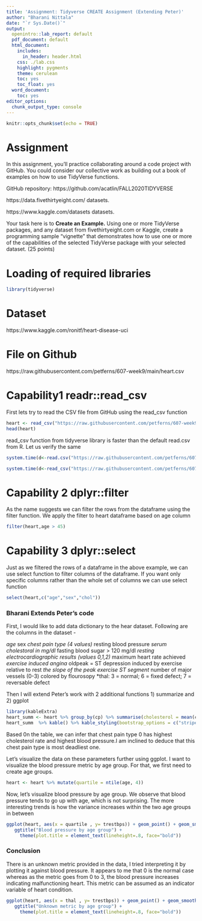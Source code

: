 ---
title: 'Assignment: Tidyverse CREATE Assignment (Extending Peter)'
author: "Bharani Nittala"
date: "`r Sys.Date()`"
output:
  openintro::lab_report: default
  pdf_document: default
  html_document:
    includes:
      in_header: header.html
    css: ./lab.css
    highlight: pygments
    theme: cerulean
    toc: yes
    toc_float: yes
  word_document:
    toc: yes
editor_options:
  chunk_output_type: console
---


```{r setup, include=FALSE}
knitr::opts_chunk$set(echo = TRUE)
```

# Assignment

In this assignment, you’ll practice collaborating around a code project with GitHub.  You could consider our collective work as building out a book of examples on how to use TidyVerse functions.

GitHub repository:  https://github.com/acatlin/FALL2020TIDYVERSE

https://data.fivethirtyeight.com/ datasets.

https://www.kaggle.com/datasets datasets. 

Your task here is to <b>Create an Example.</b>  Using one or more TidyVerse packages, and any dataset from fivethirtyeight.com or Kaggle, create a programming sample “vignette” that demonstrates how to use one or more of the capabilities of the selected TidyVerse package with your selected dataset. (25 points)

# Loading of required libraries

```{r}
library(tidyverse)
```

# Dataset

https://www.kaggle.com/ronitf/heart-disease-uci

# File on Github

https://raw.githubusercontent.com/petferns/607-week9/main/heart.csv

# Capability1 readr::read_csv

First lets try to read the CSV file from GitHub using the read_csv function

```{r}
heart <- read_csv("https://raw.githubusercontent.com/petferns/607-week9/main/heart.csv")
head(heart)
```

read_csv function from tidyverse library is faster than the default read.csv from R. Let us verify the same

```{r}
system.time(d<-read.csv("https://raw.githubusercontent.com/petferns/607-week9/main/heart.csv"))
```


```{r message=FALSE}
system.time(d<-read_csv("https://raw.githubusercontent.com/petferns/607-week9/main/heart.csv"))

```

# Capability 2 dplyr::filter

As the name suggests we can filter the rows from the dataframe using the filter function.
We apply the filter to heart dataframe based on age column

```{r}
filter(heart,age > 45)
```

# Capability 3 dplyr::select

Just as we filtered the rows of a dataframe in the above example, we can use select function to filter columns of the dataframe. If you want only specific columns rather than the whole set of columns we can use select function

```{r}
select(heart,c("age","sex","chol"))
```

### Bharani Extends Peter's code

First, I would like to add data dictionary to the hear dataset. Following are the columns in the dataset - 

*age
*sex
*chest pain type (4 values)
*resting blood pressure
*serum cholestoral in mg/dl
*fasting blood sugar > 120 mg/dl
*resting electrocardiographic results (values 0,1,2)
*maximum heart rate achieved
*exercise induced angina
*oldpeak = ST depression induced by exercise relative to rest
*the slope of the peak exercise ST segment
*number of major vessels (0-3) colored by flourosopy
*thal: 3 = normal; 6 = fixed defect; 7 = reversable defect

Then I will extend Peter's work with 2 additional functions 1) summarize and 2) ggplot

```{r , message=FALSE,results="asis"}
library(kableExtra)
heart_summ <- heart %>% group_by(cp) %>% summarise(cholesterol = mean(chol),blood_sugar = mean(fbs), blood_pressure = mean(trestbps), maximum_heart_rate = mean(thalach)) %>%  arrange(desc(cp), .by_group = TRUE)
heart_summ  %>% kable() %>% kable_styling(bootstrap_options = c("striped", "hover", "condensed"), fixed_thead = T)

```

Based 0n the table, we can infer that chest pain type 0 has highest cholesterol rate and highest blood pressure.I am inclined to deduce that this chest pain type is most deadliest one.  


Let's visualize the data on these parameters further using ggplot. I want to visualize the blood pressure metric by age group. For that, we first need to create age groups. 

```{r , message=FALSE,results="asis"}

heart <- heart %>% mutate(quartile = ntile(age, 4))

```

Now, let's visualize blood pressure by age group. We observe that blood pressure tends to go up with age, which is not surprising. The more interesting trends is how the variance increases within the two age groups in between

```{r , message=FALSE,results="asis"}

ggplot(heart, aes(x = quartile , y= trestbps)) + geom_point() + geom_smooth(method=lm)+
   ggtitle("Blood pressure by age group") + 
     theme(plot.title = element_text(lineheight=.8, face="bold"))

```


### Conclusion

There is an unknown metric provided in the data, I tried interpreting it by plotting it against blood pressure. It appears to me that 0 is the normal case whereas as the metric goes from 0 to 3, the blood pressure increases indicating malfunctioning heart. This metric can be assumed as an indicator variable of heart condition. 

```{r , message=FALSE,results="asis"}

ggplot(heart, aes(x = thal , y= trestbps)) + geom_point() + geom_smooth(method=lm)+
   ggtitle("Unknown metric by age group") + 
     theme(plot.title = element_text(lineheight=.8, face="bold"))

```

